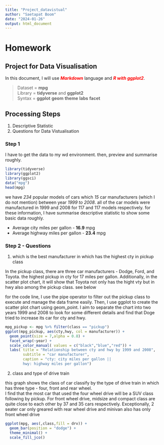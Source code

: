 ---
title: "Project_datavistual"
author: "Saetapat Boom"
date: "2024-01-26"
output: html_document
---

# **Homework** 

## Project for Data Visualisation

 In this document, I will use <span style="color: red;">***Markdown***</span>  language and <span style="color: red;">***R with ggplot2***</span>.  
 
> Dataset = **mpg**  
> Library = **tidyverse** and **ggplot2**  
> Syntax  = **ggplot** **geom** **theme** **labs** **facet** 

## Processing Steps
1. Descriptive Statistic
2. Questions for Data Vistualisation

### Step 1 
I have to get the data to my wd environment. then, preview and summarise roughly.
```{r,message=FALSE}
library(tidyverse)
library(ggplot2)
library(ggsci)
data("mpg")
head(mpg)
```

we have *234* popular models of cars which *15*  car manufacturers (which I do not mention) between year *1999 to 2008*. all of the car models were manufactured in 1999 and 2008 for 117 and 117 models respectively. for these information, I have summarise descriptive statistic to show some basic data roughly.  

- Average city miles per gallon     - **16.9** mpg  
- Average highway miles per gallon  - **23.4** mpg   

### Step 2 - Questions 
1. which is the best manufacturer in which has the highest cty in pickup class

 In the pickup class, there are three car manufacturers - Dodge, Ford, and Toyota. the highest pickup in cty for 17 miles per gallon. Additionally, in the scatter plot chart, it will show that Toyota not only has the hight vty but in hwy also among the pickup class. see below
 
 for the code line, I use the pipe operator to filter out the pickup class to execute and manage the data frame easily. Then, I use ggplot to create the scatter plot chart using geom_point. I aim to separate the chart into two years 1999 and 2008 to look for some different details and find that Doge tried to increase its car for cty and hwy.
 
```{r,fig.width= 10, fig.height = 5}
mpg_pickup <- mpg %>% filter(class == "pickup")
ggplot(mpg_pickup, aes(cty,hwy, col = manufacturer)) +
  geom_point(size = 7,alpha = 0.8) + 
  facet_wrap(~year) + 
  scale_color_manual( values = c("black","blue","red")) +
  labs( title = "Relationship between cty and hwy by 1999 and 2008",
        subtitle = "car manufacturer",
        caption = "cty: city miles per gallon || 
        hwy: highway miles per gallon")
```

2. class and type of drive train  

  this graph shows the class of car classify by the type of drive train in which has three type - four, front and rear wheel.  
    I find that the most car that used the four wheel drive will be a SUV class following by pickup. For front wheel drive, midsize and compact class are quite close to each other by 37 and 35 cars respectively. Exceptionally, 2 seater car only greared with rear wheel drive and minivan also has only front wheel drive

```{r,fig.width= 10, fig.height = 5}
ggplot(mpg, aes(,class,fill = drv)) + 
  geom_bar(position = "dodge") + 
  theme_minimal() +
  scale_fill_jco()
```
